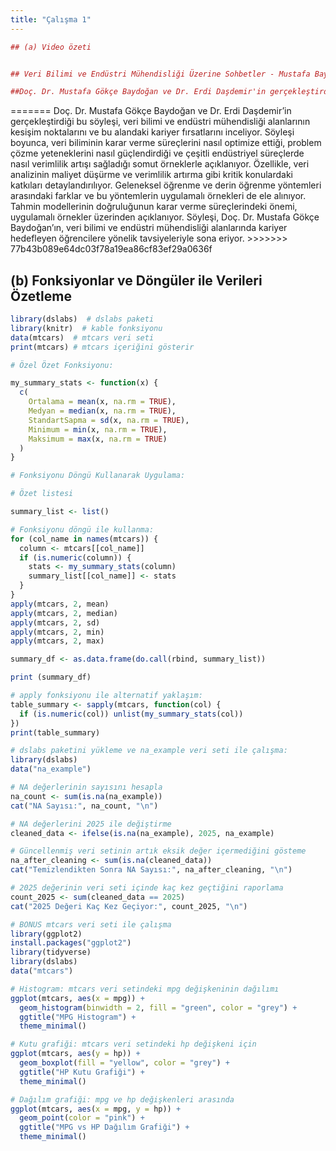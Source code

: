 ```yaml
---
title: "Çalışma 1"
---
```

```r

## (a) Video özeti


## Veri Bilimi ve Endüstri Mühendisliği Üzerine Sohbetler - Mustafa Baydoğan & Erdi Daşdemir**

##Doç. Dr. Mustafa Gökçe Baydoğan ve Dr. Erdi Daşdemir'in gerçekleştirdiği bu söyleşi, veri bilimi ve endüstri mühendisliği alanlarının kesişim noktalarını ve bu alandaki kariyer fırsatlarını inceliyor. Söyleşi boyunca, veri biliminin karar verme süreçlerini nasıl optimize ettiği, problem çözme yeteneklerini nasıl güçlendirdiği ve çeşitli endüstriyel süreçlerde nasıl verimlilik artışı sağladığı somut örneklerle açıklanıyor. Özellikle, veri analizinin maliyet düşürme ve verimlilik artırma gibi kritik konulardaki katkıları detaylandırılıyor. Geleneksel öğrenme ve derin öğrenme yöntemleri arasındaki farklar ve bu yöntemlerin uygulamalı örnekleri de ele alınıyor. Tahmin modellerinin doğruluğunun karar verme süreçlerindeki önemi, uygulamalı örnekler üzerinden açıklanıyor. Söyleşi, Doç. Dr. Mustafa Gökçe Baydoğan'ın, veri bilimi ve endüstri mühendisliği alanlarında kariyer hedefleyen öğrencilere yönelik tavsiyeleriyle sona eriyor.**

```
=======
Doç. Dr. Mustafa Gökçe Baydoğan ve Dr. Erdi Daşdemir'in gerçekleştirdiği bu söyleşi, veri bilimi ve endüstri mühendisliği alanlarının kesişim noktalarını ve bu alandaki kariyer fırsatlarını inceliyor. Söyleşi boyunca, veri biliminin karar verme süreçlerini nasıl optimize ettiği, problem çözme yeteneklerini nasıl güçlendirdiği ve çeşitli endüstriyel süreçlerde nasıl verimlilik artışı sağladığı somut örneklerle açıklanıyor. Özellikle, veri analizinin maliyet düşürme ve verimlilik artırma gibi kritik konulardaki katkıları detaylandırılıyor. Geleneksel öğrenme ve derin öğrenme yöntemleri arasındaki farklar ve bu yöntemlerin uygulamalı örnekleri de ele alınıyor. Tahmin modellerinin doğruluğunun karar verme süreçlerindeki önemi, uygulamalı örnekler üzerinden açıklanıyor. Söyleşi, Doç. Dr. Mustafa Gökçe Baydoğan'ın, veri bilimi ve endüstri mühendisliği alanlarında kariyer hedefleyen öğrencilere yönelik tavsiyeleriyle sona eriyor.
>>>>>>> 77b43b089e64dc03f78a19ea86cf83ef29a0636f

## (b) Fonksiyonlar ve Döngüler ile Verileri Özetleme

```r

library(dslabs)  # dslabs paketi
library(knitr)  # kable fonksiyonu 
data(mtcars)  # mtcars veri seti 
print(mtcars) # mtcars içeriğini gösterir

# Özel Özet Fonksiyonu:

my_summary_stats <- function(x) {
  c(
    Ortalama = mean(x, na.rm = TRUE),
    Medyan = median(x, na.rm = TRUE),
    StandartSapma = sd(x, na.rm = TRUE),
    Minimum = min(x, na.rm = TRUE),
    Maksimum = max(x, na.rm = TRUE)
  )
}

# Fonksiyonu Döngü Kullanarak Uygulama:

# Özet listesi

summary_list <- list()

# Fonksiyonu döngü ile kullanma:
for (col_name in names(mtcars)) {
  column <- mtcars[[col_name]]
  if (is.numeric(column)) {
    stats <- my_summary_stats(column)
    summary_list[[col_name]] <- stats
  }
}
apply(mtcars, 2, mean)
apply(mtcars, 2, median)
apply(mtcars, 2, sd)
apply(mtcars, 2, min)
apply(mtcars, 2, max)

summary_df <- as.data.frame(do.call(rbind, summary_list))

print (summary_df)

# apply fonksiyonu ile alternatif yaklaşım:
table_summary <- sapply(mtcars, function(col) {
  if (is.numeric(col)) unlist(my_summary_stats(col))
})
print(table_summary)

# dslabs paketini yükleme ve na_example veri seti ile çalışma:
library(dslabs)
data("na_example")

# NA değerlerinin sayısını hesapla
na_count <- sum(is.na(na_example))
cat("NA Sayısı:", na_count, "\n")

# NA değerlerini 2025 ile değiştirme
cleaned_data <- ifelse(is.na(na_example), 2025, na_example)

# Güncellenmiş veri setinin artık eksik değer içermediğini gösteme
na_after_cleaning <- sum(is.na(cleaned_data))
cat("Temizlendikten Sonra NA Sayısı:", na_after_cleaning, "\n")

# 2025 değerinin veri seti içinde kaç kez geçtiğini raporlama
count_2025 <- sum(cleaned_data == 2025)
cat("2025 Değeri Kaç Kez Geçiyor:", count_2025, "\n")

# BONUS mtcars veri seti ile çalışma
library(ggplot2)
install.packages("ggplot2")
library(tidyverse)
library(dslabs)
data("mtcars")

# Histogram: mtcars veri setindeki mpg değişkeninin dağılımı
ggplot(mtcars, aes(x = mpg)) + 
  geom_histogram(binwidth = 2, fill = "green", color = "grey") + 
  ggtitle("MPG Histogram") + 
  theme_minimal()

# Kutu grafiği: mtcars veri setindeki hp değişkeni için
ggplot(mtcars, aes(y = hp)) + 
  geom_boxplot(fill = "yellow", color = "grey") + 
  ggtitle("HP Kutu Grafiği") + 
  theme_minimal()

# Dağılım grafiği: mpg ve hp değişkenleri arasında
ggplot(mtcars, aes(x = mpg, y = hp)) + 
  geom_point(color = "pink") + 
  ggtitle("MPG vs HP Dağılım Grafiği") + 
  theme_minimal()

```
